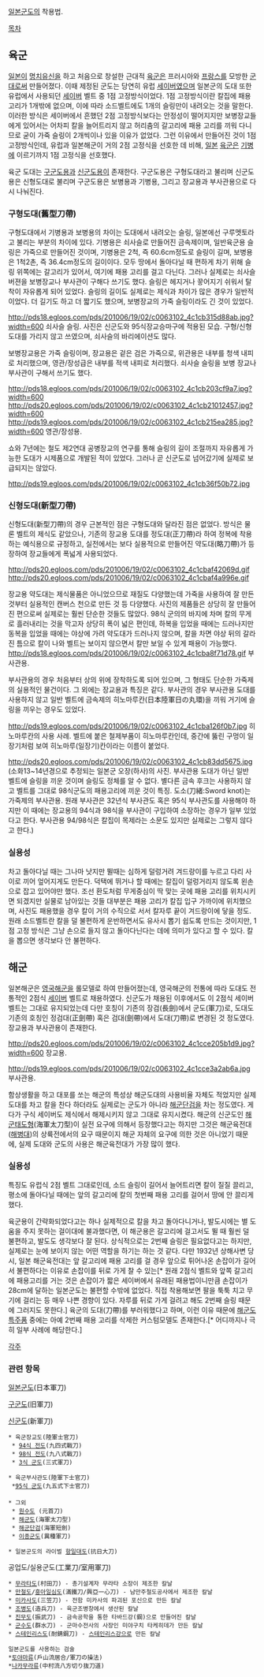 [[일본군도]]의 착용법.

[[목차]]

== 육군 ==

[[일본]]이 [[명치유신]]을 하고 처음으로 창설한 근대적 [[육군]]은 프러시아와 [[프랑스]]를 모방한 [[군대]]로써 만들어졌다. 이때 제정된 군도는 당연히 유럽 [[세이버]]였으며 일본군의 도대 또한 유럽에서 사용되던 [[세이버]] 벨트 중 1점 고정방식이었다. 1점 고정방식이란 칼집에 패용 고리가 1개밖에 없으며, 이에 따라 소드벨트에도 1개의 슬링만이 내려오는 것을 말한다. 이러한 방식은 세이버에서 흔했던 2점 고정방식보다는 안정성이 떨어지지만 보병장교들에게 있어서는 어차피 칼을 늘어트리지 않고 허리춤의 갈고리에 패용 고리를 끼워 다니므로 굳이 가죽 슬링이 2개씩이나 있을 이유가 없었다. 그런 이유에서 만들어진 것이 1점 고정방식인데, 유럽과 일본해군이 거의 2점 고정식을 선호한 데 비해, [[일본]] [[육군]]은 [[기병]]에 이르기까지 1점 고정식을 선호했다. 

육군 도대는 [[구군도]]용과 [[신군도용]]이 존재한다. 구군도용은 구형도대라고 불리며 신군도용은 신형도대로 불리며 구군도용은 보병용과 기병용, 그리고 장교용과 부사관용으로 다시 나눠진다. 

=== 구형도대(舊型刀帶) ===

구형도대에서 기병용과 보병용의 차이는 도대에서 내려오는 슬링, 일본에선 구루멧토라고 불리는 부분의 차이에 있다. 기병용은 쇠사슬로 만들어진 금속제이며, 일반육군용 슬링은 가죽으로 만들어진 것이며, 기병용은 2척, 즉 60.6cm정도로 슬링이 길며, 보병용은 1척2촌, 즉 36.4cm정도의 길이이다. 모두 땅에서 돌아다닐 때 편하게 차기 위해 슬링 위쪽에는 갈고리가 있어서, 여기에 패용 고리를 걸고 다닌다. 그러나 실제로는 쇠사슬 버젼을 보병장교나 부사관이 구해다 쓰기도 했다. 슬링은 헤지거나 끟어지기 쉬워서 탈착이 자유롭게 되어 있었다. 슬링의 길이도 실제로는 제식과 차이가 많은 경우가 일반적이었다. 더 길기도 하고 더 짧기도 했으며, 보병장교의 가죽 슬링이라도 긴 것이 있었다. 



http://pds18.egloos.com/pds/201006/19/02/c0063102_4c1cb315d88ab.jpg?width=600
쇠사슬 슬링. 사진은 신군도와 95식장교승마구에 적용된 모습. 구형/신형 도대를 가리지 않고 쓰였으며, 쇠사슬의 바리에이션도 많다.

보병장교용은 가죽 슬링이며, 장교용은 겉은 검은 가죽으로, 위관용은 내부를 청색 내피로 처리했으며, 영관/장성급은 내부를 적색 내피로 처리했다. 쇠사슬 슬링을 보병 장교나 부사관이 구해서 쓰기도 했다.


http://pds18.egloos.com/pds/201006/19/02/c0063102_4c1cb203cf9a7.jpg?width=600
http://pds20.egloos.com/pds/201006/19/02/c0063102_4c1cb21012457.jpg?width=600
http://pds19.egloos.com/pds/201006/19/02/c0063102_4c1cb215ea285.jpg?width=600
영관/장성용.

쇼와 7년에는 철도 제2연대 공병장교의 연구를 통해 슬링의 길이 조절까지 자유롭게 가능한 도대가 시제품으로 개발된 적이 있었다. 그러나 곧 신군도로 넘어갔기에 실제로 보급되지는 않았다. 

http://pds19.egloos.com/pds/201006/19/02/c0063102_4c1cb36f50b72.jpg




=== 신형도대(新型刀帶) ===

신형도대(新型刀帶)의 경우 근본적인 점은 구형도대와 달라진 점은 없었다. 방식은 물론 벨트의 제식도 같았으나, 기존의 장교용 도대를 정도대(正刀帶)라 하여 정복에 착용하는 예식용으로 규정하고, 실전에서는 보다 실용적으로 만들어진 약도대(略刀帶)가 등장하여 장교들에게 폭넓게 사용되었다. 

http://pds20.egloos.com/pds/201006/19/02/c0063102_4c1cbaf42069d.gif
http://pds20.egloos.com/pds/201006/19/02/c0063102_4c1cbaf4a996e.gif

장교용 약도대는 제식물품은 아니었으므로 재질도 다양했는데 가죽을 사용하여 잘 만든 것부터 실용적인 캔버스 천으로 만든 것 등 다양했다. 사진의 제품들은 상당히 잘 만들어진 편으로써 실제로는 훨씬 단순한 것들도 많았다. 98식 군의의 바지에 차며 칼의 무게로 흘러내리는 것을 막고자 상당히 폭이 넓은 편인데, 하복을 입었을 때에는 드러나지만 동복을 입었을 때에는 야상에 가려 약도대가 드러나지 않으며, 칼을 차면 야상 뒤의 갈라진 틈으로 칼이 나와 벨트는 보이지 않으면서 칼만 보일 수 있게 패용이 가능했다.
http://pds18.egloos.com/pds/201006/19/02/c0063102_4c1cba8f71d78.gif
부사관용. 

부사관용의 경우 처음부터 상의 위에 장착하도록 되어 있으며, 그 형태도 단순한 가죽제의 실용적인 물건이다. 그 외에는 장교용과 특징은 같다. 부사관의 경우 부사관용 도대를 사용하지 않고 일반 벨트에 금속제의 히노마루칸(日本陸軍日の丸環)을 끼워 거기에 슬링을 끼우는 경우도 있었다. 


http://pds19.egloos.com/pds/201006/19/02/c0063102_4c1cba126f0b7.jpg
히노마루칸의 사용 사례. 벨트에 붙은 철제부품이 히노마루칸인데, 중간에 뚫린 구멍이 일장기처럼 보여 히노마루(일장기)칸이라는 이름이 붙었다.

http://pds20.egloos.com/pds/201006/19/02/c0063102_4c1cb83dd5675.jpg
(소화13~14년경으로 추정되는 일본군 오장(하사)의 사진. 부사관용 도대가 아닌 일반 벨트에 슬링을 끼운 것이며 슬링도 정체를 알 수 없다. 별다른 금속 후크는 사용하지 않고 벨트를 그대로 98식군도의 패용고리에 끼운 것이 특징. 도소(刀緒:Sword knot)는 가죽제의 부사관용. 원래 부사관은 32년식 부사관도 혹은 95식 부사관도를 사용해야 하지만 이 때에는 장교용의 94식과 98식을 부사관이 구입하여 소장하는 경우가 일부 있었다고 한다. 부사관용 94/98식은 칼집이 목제라는 소문도 있지만 실제로는 그렇지 않다고 한다.) 


=== 실용성 ===
차고 돌아다닐 때는 그나마 낫지만 뛸때는 심하게 덜렁거려 겨드랑이를 누르고 다리 사이로 끼어 엎어지게도 만든다. 덕택에 뛰거나 할 때에는 칼집이 덜렁거리지 않도록 왼손으로 잡고 있어야만 했다. 조선 환도처럼 무게중심이 딱 맞는 곳에 패용 고리를 위치시키면 되겠지만 실물로 남아있는 것들 대부분은 패용 고리가 칼집 입구 가까이에 위치했으며, 사진도 패용했을 경우 칼이 거의 수직으로 서서 칼자루 끝이 겨드랑이에 닿을 정도. 원래 소드벨트란 칼을 덜 불편하게 운반하면서도 유사시 뽑기 쉽도록 만드는 것이지만, 1점 고정 방식은 그냥 손으로 들지 않고 돌아다닌다는 데에 의미가 있다고 할 수 있다. 칼을 뽑으면 생각보다 안 불편하다. 


== 해군 ==


일본해군은 [[영국]]해군을 롤모델로 하여 만들어졌는데, 영국해군의 전통에 따라 도대도 전통적인 2점식 [[세이버]] 벨트로 채용하였다. 신군도가 채용된 이후에서도 이 2점식 세이버 벨트는 그대로 유지되었는데 다만 호칭이 기존의 장검(長劍)에서 군도(軍刀)로, 도대도 기존의 호칭인 정검대(正劍帶) 혹은 검대(劍帶)에서 도대(刀帶)로 변경된 것 정도였다. 장교용과 부사관용이 존재한다.  

http://pds20.egloos.com/pds/201006/19/02/c0063102_4c1cce205b1d9.jpg?width=600
장교용.

http://pds19.egloos.com/pds/201006/19/02/c0063102_4c1cce3a2ab6a.jpg
부사관용.

함상생활을 하고 대포를 쏘는 해군의 특성상 해군도대의 사용비율 자체도 적었지만 실제 도대를 차고 칼을 찬다 하더라도 실제로는 군도가 아니라 [[해군단검]]을 차는 정도였다. 게다가 구식 세이버도 제식에서 해제시키지 않고 그대로 유지시켰다. 해군의 신군도인 [[해군태도형]](海軍太刀型)이 실전 요구에 의해서 등장했다고는 하지만 그것은 해군육전대([[해병대]])의 상륙전에서의 요구 때문이지 해군 자체의 요구에 의한 것은 아니었기 때문에, 실제 도대와 군도의 사용은 해군육전대가 가장 많이 했다. 


=== 실용성 ===

특징도 유럽식 2점 벨트 그대로인데, 소드 슬링이 길어서 늘어트리면 칼이 질질 끌리고, 평소에 돌아다닐 때에는 앞의 갈고리에 칼의 첫번째 패용 고리를 걸어서 땅에 안 끌리게 했다. 

육군용이 간략화되었다고는 하나 실제적으로 칼을 차고 돌아다니거나, 발도시에는 별 도움을 주지 못하는 걸이대에 불과했다면, 이 해군용은 갈고리에 걸고서도 뛸 때 훨씬 덜 불편하고, 발도도 생각보다 잘 된다. 상식적으로는 2번째 슬링은 필요없다고는 하지만, 실제로는 눈에 보이지 않는 어떤 역할을 하기는 하는 것 같다. 다만 1932년 상해사변 당시, 일본 해군육전대는 앞 갈고리에 패용 고리를 걸 경우 앞으로 튀어나온 손잡이가 길어서 불편하다는 이유로 손잡이를 뒤로 가게 찰 수 있는[* 원래 2점식 벨트와 앞쪽 갈고리에 패용고리를 거는 것은 손잡이가 짧은 세이버에서 유래된 패용법이니만큼 손잡이가 28cm에 달하는 일본군도는 불편할 수밖에 없었다. 직접 착용해보면 팔을 툭툭 치고 무기에 걸리는 등 매우 나쁜 경향이 있다. 자루를 뒤로 가게 걸려고 해도 2번째 슬링 때문에 그러지도 못한다.] 육군의 도대(刀帶)를 부러워했다고 하며, 이런 이유 때문에 [[해군도]]특주품 중에는 아예 2번째 패용 고리를 삭제한 커스텀모델도 존재한다.[* 어디까지나 극히 일부 사례에 해당한다.]

[[각주]]

=== 관련 항목 ===

[[일본군도]](日本軍刀)

[[구군도]](旧軍刀)

[[신군도]](新軍刀)

 * 육군장교도(陸軍士官刀)
  * [[94식 전도]](九四式戰刀)
  * [[98식 전도]](九八式戰刀)
  * [[3식 군도]](三式軍刀)
 

 * 육군부사관도(陸軍下士官刀)
  *[[95식 군도]](九五式下士官刀)
 
 * 그외
  * [[원수도]] (元首刀)
  * [[해군도]](海軍太刀型)
  * [[해군단검]](海軍短劍)
  * [[이종군도]](異種軍刀)

 * 일본군도의 라이벌 [[항일대도]](抗日大刀)

공업도/실용군도(工業刀/室用軍刀)

 * [[무라타도]](村田刀) - 총기설계자 무라타 소장이 제조한 칼날
 * [[만철도]]/[[흥아일심도]](滿鐵刀/興亞一心刀) - 남만주철도공사에서 제조한 칼날
 * [[미카사도]](三笠刀) - 전함 미카사의 파괴된 포신으로 만든 칼날
 * [[조병도]](造兵刀) - 육군조병창에서 생산된 칼날
 * [[진무도]](振武刀) - 금속공학을 통한 타바드강(鋼)으로 만들어진 칼날
 * [[군수도]](群水刀) - 군마수전사의 사장인 미야구치 타케히데가 만든 칼날
 * [[스테인리스도]](耐錆鋼刀) - [[스테인리스강]]으로 만든 칼날

 일본군도를 사용하는 검술
 *[[토야마류]](戶山流居合/軍刀の操法)
 *[[나카무라류]](中村流八方切り抜刀道) 
